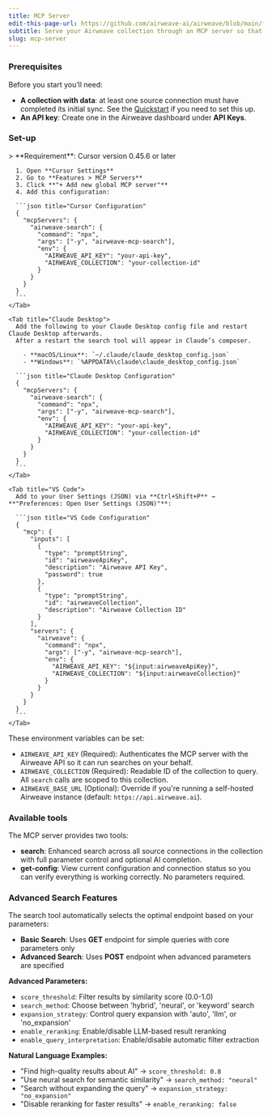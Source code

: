```yaml
---
title: MCP Server
edit-this-page-url: https://github.com/airweave-ai/airweave/blob/main/fern/docs/pages/mcp-server.mdx
subtitle: Serve your Airweave collection through an MCP server so that clients such as Cursor, Claude or VS Code can query it directly.
slug: mcp-server
---
```


### Prerequisites

Before you start you’ll need:

  - **A collection with data**: at least one source connection must have completed its initial sync. See the [Quickstart](https://docs.airweave.ai/quickstart) if you need to set this up.
  - **An API key**: Create one in the Airweave dashboard under **API Keys**.

### Set-up


<Tabs>
    <Tab title="Cursor">
      > **Requirement**: Cursor version 0.45.6 or later

      1. Open **Cursor Settings**
      2. Go to **Features > MCP Servers**
      3. Click **"+ Add new global MCP server"**
      4. Add this configuration:

      ```json title="Cursor Configuration"
      {
        "mcpServers": {
          "airweave-search": {
            "command": "npx",
            "args": ["-y", "airweave-mcp-search"],
            "env": {
              "AIRWEAVE_API_KEY": "your-api-key",
              "AIRWEAVE_COLLECTION": "your-collection-id"
            }
          }
        }
      }
      ```
    </Tab>

    <Tab title="Claude Desktop">
      Add the following to your Claude Desktop config file and restart Claude Desktop afterwards.
      After a restart the search tool will appear in Claude’s composer.

        - **macOS/Linux**: `~/.claude/claude_desktop_config.json`
        - **Windows**: `%APPDATA%\claude\claude_desktop_config.json`

      ```json title="Claude Desktop Configuration"
      {
        "mcpServers": {
          "airweave-search": {
            "command": "npx",
            "args": ["-y", "airweave-mcp-search"],
            "env": {
              "AIRWEAVE_API_KEY": "your-api-key",
              "AIRWEAVE_COLLECTION": "your-collection-id"
            }
          }
        }
      }
      ```
    </Tab>

    <Tab title="VS Code">
      Add to your User Settings (JSON) via **Ctrl+Shift+P** → **"Preferences: Open User Settings (JSON)"**:

      ```json title="VS Code Configuration"
      {
        "mcp": {
          "inputs": [
            {
              "type": "promptString",
              "id": "airweaveApiKey",
              "description": "Airweave API Key",
              "password": true
            },
            {
              "type": "promptString",
              "id": "airweaveCollection",
              "description": "Airweave Collection ID"
            }
          ],
          "servers": {
            "airweave": {
              "command": "npx",
              "args": ["-y", "airweave-mcp-search"],
              "env": {
                "AIRWEAVE_API_KEY": "${input:airweaveApiKey}",
                "AIRWEAVE_COLLECTION": "${input:airweaveCollection}"
              }
            }
          }
        }
      }
      ```
    </Tab>
  </Tabs>

These environment variables can be set:

  - `AIRWEAVE_API_KEY` (Required): Authenticates the MCP server with the Airweave API so it can run searches on your behalf.
  - `AIRWEAVE_COLLECTION` (Required): Readable ID of the collection to query. All `search` calls are scoped to this collection.
  - `AIRWEAVE_BASE_URL` (Optional): Override if you're running a self-hosted Airweave instance (default: `https://api.airweave.ai`).

### Available tools

The MCP server provides two tools:

  - **search**: Enhanced search across all source connections in the collection with full parameter control and optional AI completion.
  - **get-config**: View current configuration and connection status so you can verify everything is working correctly. No parameters required.

### Advanced Search Features

The search tool automatically selects the optimal endpoint based on your parameters:

- **Basic Search**: Uses **GET** endpoint for simple queries with core parameters only
- **Advanced Search**: Uses **POST** endpoint when advanced parameters are specified

**Advanced Parameters:**
- `score_threshold`: Filter results by similarity score (0.0-1.0)
- `search_method`: Choose between 'hybrid', 'neural', or 'keyword' search
- `expansion_strategy`: Control query expansion with 'auto', 'llm', or 'no_expansion'
- `enable_reranking`: Enable/disable LLM-based result reranking
- `enable_query_interpretation`: Enable/disable automatic filter extraction

**Natural Language Examples:**
- "Find high-quality results about AI" → `score_threshold: 0.8`
- "Use neural search for semantic similarity" → `search_method: "neural"`
- "Search without expanding the query" → `expansion_strategy: "no_expansion"`
- "Disable reranking for faster results" → `enable_reranking: false`
